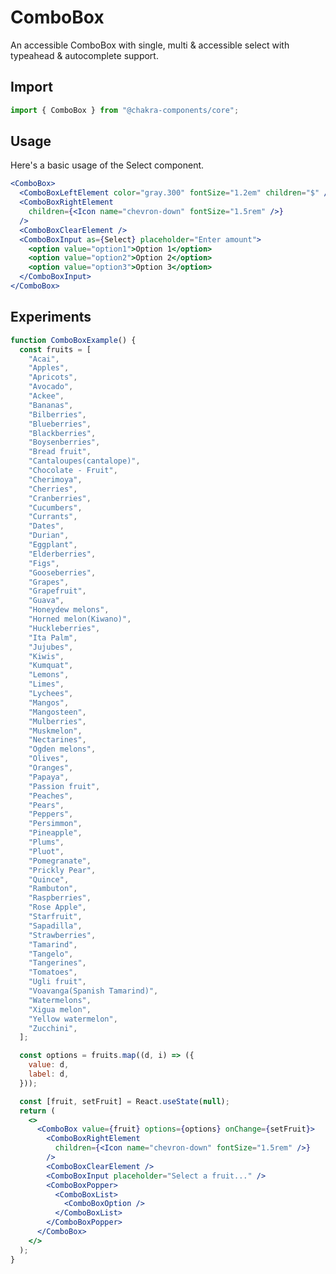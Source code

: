 # ComboBox

An accessible ComboBox with single, multi & accessible select with typeahead &
autocomplete support.

## Import

```js
import { ComboBox } from "@chakra-components/core";
```

## Usage

Here's a basic usage of the Select component.

```jsx
<ComboBox>
  <ComboBoxLeftElement color="gray.300" fontSize="1.2em" children="$" />
  <ComboBoxRightElement
    children={<Icon name="chevron-down" fontSize="1.5rem" />}
  />
  <ComboBoxClearElement />
  <ComboBoxInput as={Select} placeholder="Enter amount">
    <option value="option1">Option 1</option>
    <option value="option2">Option 2</option>
    <option value="option3">Option 3</option>
  </ComboBoxInput>
</ComboBox>
```

## Experiments

```jsx
function ComboBoxExample() {
  const fruits = [
    "Acai",
    "Apples",
    "Apricots",
    "Avocado",
    "Ackee",
    "Bananas",
    "Bilberries",
    "Blueberries",
    "Blackberries",
    "Boysenberries",
    "Bread fruit",
    "Cantaloupes(cantalope)",
    "Chocolate - Fruit",
    "Cherimoya",
    "Cherries",
    "Cranberries",
    "Cucumbers",
    "Currants",
    "Dates",
    "Durian",
    "Eggplant",
    "Elderberries",
    "Figs",
    "Gooseberries",
    "Grapes",
    "Grapefruit",
    "Guava",
    "Honeydew melons",
    "Horned melon(Kiwano)",
    "Huckleberries",
    "Ita Palm",
    "Jujubes",
    "Kiwis",
    "Kumquat",
    "Lemons",
    "Limes",
    "Lychees",
    "Mangos",
    "Mangosteen",
    "Mulberries",
    "Muskmelon",
    "Nectarines",
    "Ogden melons",
    "Olives",
    "Oranges",
    "Papaya",
    "Passion fruit",
    "Peaches",
    "Pears",
    "Peppers",
    "Persimmon",
    "Pineapple",
    "Plums",
    "Pluot",
    "Pomegranate",
    "Prickly Pear",
    "Quince",
    "Rambuton",
    "Raspberries",
    "Rose Apple",
    "Starfruit",
    "Sapadilla",
    "Strawberries",
    "Tamarind",
    "Tangelo",
    "Tangerines",
    "Tomatoes",
    "Ugli fruit",
    "Voavanga(Spanish Tamarind)",
    "Watermelons",
    "Xigua melon",
    "Yellow watermelon",
    "Zucchini",
  ];

  const options = fruits.map((d, i) => ({
    value: d,
    label: d,
  }));

  const [fruit, setFruit] = React.useState(null);
  return (
    <>
      <ComboBox value={fruit} options={options} onChange={setFruit}>
        <ComboBoxRightElement
          children={<Icon name="chevron-down" fontSize="1.5rem" />}
        />
        <ComboBoxClearElement />
        <ComboBoxInput placeholder="Select a fruit..." />
        <ComboBoxPopper>
          <ComboBoxList>
            <ComboBoxOption />
          </ComboBoxList>
        </ComboBoxPopper>
      </ComboBox>
    </>
  );
}
```
